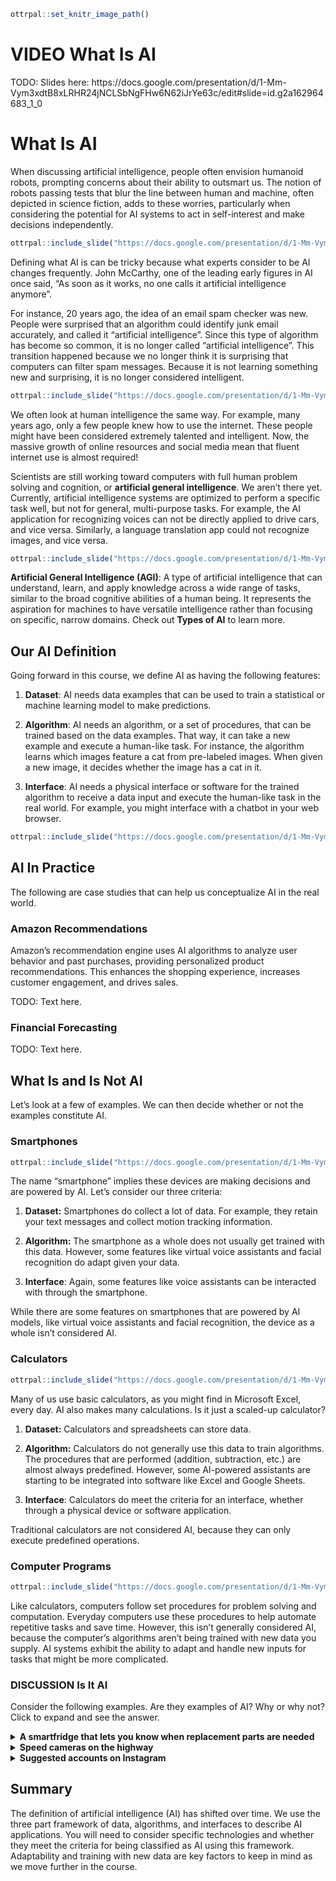
```r
ottrpal::set_knitr_image_path()
```

# VIDEO What Is AI

TODO: Slides here: https://docs.google.com/presentation/d/1-Mm-Vym3xdtB8xLRHR24jNCLSbNgFHw6N62iJrYe63c/edit#slide=id.g2a162964683_1_0

# What Is AI

When discussing artificial intelligence, people often envision humanoid robots, prompting concerns about their ability to outsmart us. The notion of robots passing tests that blur the line between human and machine, often depicted in science fiction, adds to these worries, particularly when considering the potential for AI systems to act in self-interest and make decisions independently.

```r
ottrpal::include_slide("https://docs.google.com/presentation/d/1-Mm-Vym3xdtB8xLRHR24jNCLSbNgFHw6N62iJrYe63c/edit#slide=id.g2a68fa11a90_0_0")
```

Defining what AI is can be tricky because what experts consider to be AI changes frequently. John McCarthy, one of the leading early figures in AI once said, "As soon as it works, no one calls it artificial intelligence anymore". 

For instance, 20 years ago, the idea of an email spam checker was new. People were surprised that an algorithm could identify junk email accurately, and called it “artificial intelligence”. Since this type of algorithm has become so common, it is no longer called "artificial intelligence". This transition happened because we no longer think it is surprising that computers can filter spam messages. Because it is not learning something new and surprising, it is no longer considered intelligent. 

```r
ottrpal::include_slide("https://docs.google.com/presentation/d/1-Mm-Vym3xdtB8xLRHR24jNCLSbNgFHw6N62iJrYe63c/edit#slide=id.g2a162964683_1_176")
```

We often look at human intelligence the same way. For example, many years ago, only a few people knew how to use the internet. These people might have been considered extremely talented and intelligent. Now, the massive growth of online resources and social media mean that fluent internet use is almost required!

Scientists are still working toward computers with full human problem solving and cognition, or **artificial general intelligence**. We aren't there yet. Currently, artificial intelligence systems are optimized to perform a specific task well, but not for general, multi-purpose tasks. For example, the AI application for recognizing voices can not be directly applied to drive cars, and vice versa. Similarly, a language translation app could not recognize images, and vice versa.

```r
ottrpal::include_slide("https://docs.google.com/presentation/d/1-Mm-Vym3xdtB8xLRHR24jNCLSbNgFHw6N62iJrYe63c/edit#slide=id.gcf1264c749_0_130")
```

<div class = "dictionary"> 
**Artificial General Intelligence (AGI)**: A type of artificial intelligence that can understand, learn, and apply knowledge across a wide range of tasks, similar to the broad cognitive abilities of a human being. It represents the aspiration for machines to have versatile intelligence rather than focusing on specific, narrow domains. Check out **Types of AI** to learn more.
</div>

## Our AI Definition

Going forward in this course, we define AI as having the following features:

1. **Dataset**: AI needs data examples that can be used to train a statistical or machine learning model to make predictions.

1. **Algorithm**: AI needs an algorithm, or a set of procedures, that can be trained based on the data examples. That way, it can take a new example and execute a human-like task. For instance, the algorithm learns which images feature a cat from pre-labeled images. When given a new image, it decides whether the image has a cat in it. 

1. **Interface**: AI needs a physical interface or software for the trained algorithm to receive a data input and execute the human-like task in the real world. For example, you might interface with a chatbot in your web browser.

```r
ottrpal::include_slide("https://docs.google.com/presentation/d/1-Mm-Vym3xdtB8xLRHR24jNCLSbNgFHw6N62iJrYe63c/edit#slide=id.g2a64e94b13a_0_0")
```

## AI In Practice

The following are case studies that can help us conceptualize AI in the real world.

### Amazon Recommendations

Amazon's recommendation engine uses AI algorithms to analyze user behavior and past purchases, providing personalized product recommendations. This enhances the shopping experience, increases customer engagement, and drives sales.

TODO: Text here.

### Financial Forecasting

TODO: Text here.

## What Is and Is Not AI

Let's look at a few of examples. We can then decide whether or not the examples constitute AI.

### Smartphones

```r
ottrpal::include_slide("https://docs.google.com/presentation/d/1-Mm-Vym3xdtB8xLRHR24jNCLSbNgFHw6N62iJrYe63c/edit#slide=id.g263dd3c9316_30_0")
```

The name "smartphone" implies these devices are making decisions and are powered by AI. Let's consider our three criteria:

1. **Dataset:** Smartphones do collect a lot of data. For example, they retain your text messages and collect motion tracking information.

1. **Algorithm:** The smartphone as a whole does not usually get trained with this data. However, some features like virtual voice assistants and facial recognition do adapt given your data.

1. **Interface**: Again, some features like voice assistants can be interacted with through the smartphone.

While there are some features on smartphones that are powered by AI models, like virtual voice assistants and facial recognition, the device as a whole isn't considered AI. 

### Calculators

```r
ottrpal::include_slide("https://docs.google.com/presentation/d/1-Mm-Vym3xdtB8xLRHR24jNCLSbNgFHw6N62iJrYe63c/edit#slide=id.g263dd3c9316_30_8")
```

Many of us use basic calculators, as you might find in Microsoft Excel, every day. AI also makes many calculations. Is it just a scaled-up calculator? 

1. **Dataset:** Calculators and spreadsheets can store data.

1. **Algorithm:** Calculators do not generally use this data to train algorithms. The procedures that are performed (addition, subtraction, etc.) are almost always predefined. However, some AI-powered assistants are starting to be integrated into software like Excel and Google Sheets.

1. **Interface**: Calculators do meet the criteria for an interface, whether through a physical device or software application.

Traditional calculators are not considered AI, because they can only execute predefined operations.

### Computer Programs

```r
ottrpal::include_slide("https://docs.google.com/presentation/d/1-Mm-Vym3xdtB8xLRHR24jNCLSbNgFHw6N62iJrYe63c/edit#slide=id.g263dd3c9316_30_15")
```

Like calculators, computers follow set procedures for problem solving and computation. Everyday computers use these procedures to help automate repetitive tasks and save time. However, this isn't generally considered AI, because the computer's algorithms aren't being trained with new data you supply. AI systems exhibit the ability to adapt and handle new inputs for tasks that might be more complicated. 

### DISCUSSION Is It AI

Consider the following examples. Are they examples of AI? Why or why not? Click to expand and see the answer.

<details><summary> <span> **A smartfridge that lets you know when replacement parts are needed**</span></summary><br>

This is not AI. The computer in the fridge is typically programmed to look for specific signs of wear or time passing. It is not typically trained with new data.

</details>

<details><summary> <span> **Speed cameras on the highway**</span></summary><br>

Speed cameras on highways typically use specialized technology and are not explicitly powered by AI. These cameras are often equipped with radar sensors for measuring vehicle speed between checkpoints.

While the core functionality of speed cameras relies on sensor technology and predetermined speed thresholds, AI elements may be incorporated in some advanced systems. For example, AI could be used to enhance image recognition accuracy for reading license plates. However, the fundamental operation of speed cameras is rooted in sensor-based speed detection, not AI.
</details>

<details><summary> <span> **Suggested accounts on Instagram**</span></summary><br>

This is considered AI. Social media algorithms, like Instagram's, make recommendations based on user behavior. For example, if you spend a lot of time viewing a page that was recommended, the system interprets that as positive feedback and will make similar recommendations. Typically, these recommendations get better over time as the user generates more user-specific data. You supply data through your behaviors, the algorithm gets trained, and you interact with the suggestions via the app.

</details>

## Summary

The definition of artificial intelligence (AI) has shifted over time. We use the three part framework of data, algorithms, and interfaces to describe AI applications. You will need to consider specific technologies and whether they meet the criteria for being classified as AI using this framework. Adaptability and training with new data are key factors to keep in mind as we move further in the course.
